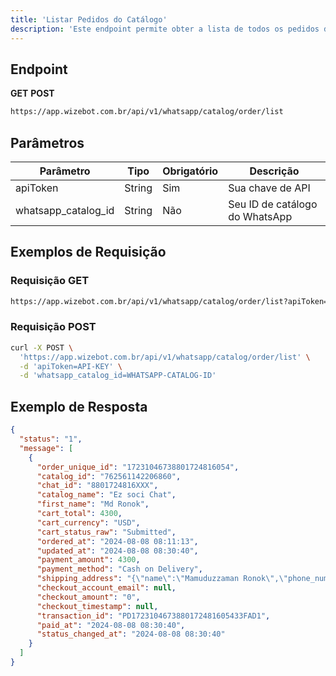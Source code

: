 ```yaml
---
title: 'Listar Pedidos do Catálogo'
description: 'Este endpoint permite obter a lista de todos os pedidos do catálogo.'
---
```


## Endpoint

<Icon icon="circle-right" color="#34D399" size={20} /> **GET** 
<Icon icon="circle-right" color="#F87171" size={20} /> **POST**

```bash
https://app.wizebot.com.br/api/v1/whatsapp/catalog/order/list
```

## Parâmetros

| Parâmetro | Tipo | Obrigatório | Descrição |
|-----------|------|-------------|-----------|
| apiToken | String | Sim | Sua chave de API |
| whatsapp_catalog_id | String | Não | Seu ID de catálogo do WhatsApp |

## Exemplos de Requisição

### <Icon icon="circle-right" color="#34D399" size={20} /> Requisição GET

```bash
https://app.wizebot.com.br/api/v1/whatsapp/catalog/order/list?apiToken=API-KEY&whatsapp_catalog_id=WHATSAPP-CATALOG-ID
```

### <Icon icon="circle-right" color="#F87171" size={20} /> Requisição POST

```bash
curl -X POST \
  'https://app.wizebot.com.br/api/v1/whatsapp/catalog/order/list' \
  -d 'apiToken=API-KEY' \
  -d 'whatsapp_catalog_id=WHATSAPP-CATALOG-ID'
```

## Exemplo de Resposta

```json
{
  "status": "1",
  "message": [
    {
      "order_unique_id": "17231046738801724816054",
      "catalog_id": "762561142206860",
      "chat_id": "8801724816XXX",
      "catalog_name": "Ez soci Chat",
      "first_name": "Md Ronok",
      "cart_total": 4300,
      "cart_currency": "USD",
      "cart_status_raw": "Submitted",
      "ordered_at": "2024-08-08 08:11:13",
      "updated_at": "2024-08-08 08:30:40",
      "payment_amount": 4300,
      "payment_method": "Cash on Delivery",
      "shipping_address": "{\"name\":\"Mamuduzzaman Ronok\",\"phone_number\":\"015XXXXXXXXX\",\"email\":\"ronok@gmail.com\",\"address\":\"pti road\"}",
      "checkout_account_email": null,
      "checkout_amount": "0",
      "checkout_timestamp": null,
      "transaction_id": "PD1723104673880172481605433FAD1",
      "paid_at": "2024-08-08 08:30:40",
      "status_changed_at": "2024-08-08 08:30:40"
    }
  ]
}
